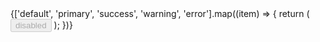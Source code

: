 <div style={{ display: 'flex', gap: 8, flexWrap: 'wrap' }}>
  {['default', 'primary', 'success', 'warning', 'error'].map((item) => {
    return (
      <Button key={item} disabled type={item}>
        disabled
      </Button>
    );
  })}
</div>
